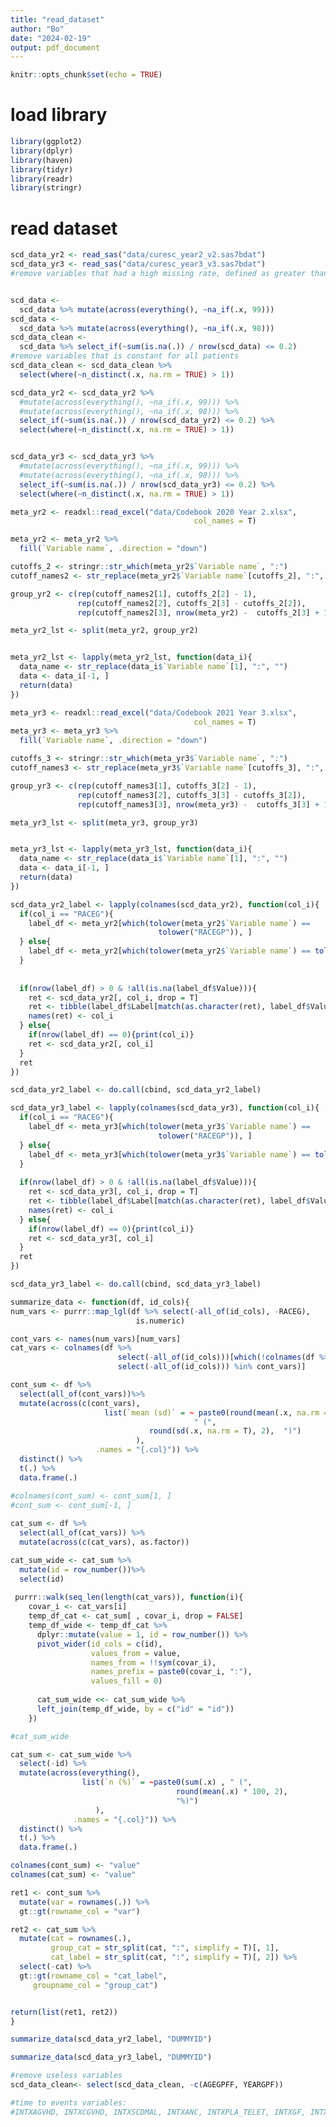 ```yaml
---
title: "read_dataset"
author: "Bo"
date: "2024-02-19"
output: pdf_document
---
```


```r
knitr::opts_chunk$set(echo = TRUE)
```

# load library  
```r
library(ggplot2)
library(dplyr)
library(haven)
library(tidyr)
library(readr)
library(stringr)
```

# read dataset  
```r
scd_data_yr2 <- read_sas("data/curesc_year2_v2.sas7bdat")
scd_data_yr3 <- read_sas("data/curesc_year3_v3.sas7bdat")
#remove variables that had a high missing rate, defined as greater than 80%


scd_data <- 
  scd_data %>% mutate(across(everything(), ~na_if(.x, 99)))
scd_data <- 
  scd_data %>% mutate(across(everything(), ~na_if(.x, 98)))
scd_data_clean <-
  scd_data %>% select_if(~sum(is.na(.)) / nrow(scd_data) <= 0.2)
#remove variables that is constant for all patients
scd_data_clean <- scd_data_clean %>%
  select(where(~n_distinct(.x, na.rm = TRUE) > 1))
```


```r
scd_data_yr2 <- scd_data_yr2 %>% 
  #mutate(across(everything(), ~na_if(.x, 99))) %>%
  #mutate(across(everything(), ~na_if(.x, 98))) %>%
  select_if(~sum(is.na(.)) / nrow(scd_data_yr2) <= 0.2) %>%
  select(where(~n_distinct(.x, na.rm = TRUE) > 1))


scd_data_yr3 <- scd_data_yr3 %>% 
  #mutate(across(everything(), ~na_if(.x, 99))) %>%
  #mutate(across(everything(), ~na_if(.x, 98))) %>%
  select_if(~sum(is.na(.)) / nrow(scd_data_yr3) <= 0.2) %>%
  select(where(~n_distinct(.x, na.rm = TRUE) > 1))
```

```r
meta_yr2 <- readxl::read_excel("data/Codebook 2020 Year 2.xlsx", 
                                         col_names = T)

meta_yr2 <- meta_yr2 %>% 
  fill(`Variable name`, .direction = "down")

cutoffs_2 <- stringr::str_which(meta_yr2$`Variable name`, ":")
cutoff_names2 <- str_replace(meta_yr2$`Variable name`[cutoffs_2], ":", "")

group_yr2 <- c(rep(cutoff_names2[1], cutoffs_2[2] - 1), 
               rep(cutoff_names2[2], cutoffs_2[3] - cutoffs_2[2]), 
               rep(cutoff_names2[3], nrow(meta_yr2) -  cutoffs_2[3] + 1))

meta_yr2_lst <- split(meta_yr2, group_yr2)


meta_yr2_lst <- lapply(meta_yr2_lst, function(data_i){
  data_name <- str_replace(data_i$`Variable name`[1], ":", "")
  data <- data_i[-1, ]
  return(data)
})
```

```r
meta_yr3 <- readxl::read_excel("data/Codebook 2021 Year 3.xlsx", 
                                         col_names = T)
meta_yr3 <- meta_yr3 %>% 
  fill(`Variable name`, .direction = "down")

cutoffs_3 <- stringr::str_which(meta_yr3$`Variable name`, ":")
cutoff_names3 <- str_replace(meta_yr3$`Variable name`[cutoffs_3], ":", "")

group_yr3 <- c(rep(cutoff_names3[1], cutoffs_3[2] - 1), 
               rep(cutoff_names3[2], cutoffs_3[3] - cutoffs_3[2]), 
               rep(cutoff_names3[3], nrow(meta_yr3) -  cutoffs_3[3] + 1))

meta_yr3_lst <- split(meta_yr3, group_yr3)


meta_yr3_lst <- lapply(meta_yr3_lst, function(data_i){
  data_name <- str_replace(data_i$`Variable name`[1], ":", "")
  data <- data_i[-1, ]
  return(data)
})
```


```r
scd_data_yr2_label <- lapply(colnames(scd_data_yr2), function(col_i){
  if(col_i == "RACEG"){
    label_df <- meta_yr2[which(tolower(meta_yr2$`Variable name`) ==
                                 tolower("RACEGP")), ]
  } else{
    label_df <- meta_yr2[which(tolower(meta_yr2$`Variable name`) == tolower(col_i)), ]
  }
  
  
  if(nrow(label_df) > 0 & !all(is.na(label_df$Value))){
    ret <- scd_data_yr2[, col_i, drop = T] 
    ret <- tibble(label_df$Label[match(as.character(ret), label_df$Value)])
    names(ret) <- col_i
  } else{
    if(nrow(label_df) == 0){print(col_i)}
    ret <- scd_data_yr2[, col_i]
  }
  ret
})

scd_data_yr2_label <- do.call(cbind, scd_data_yr2_label)
```


```r
scd_data_yr3_label <- lapply(colnames(scd_data_yr3), function(col_i){
  if(col_i == "RACEG"){
    label_df <- meta_yr3[which(tolower(meta_yr3$`Variable name`) ==
                                 tolower("RACEGP")), ]
  } else{
    label_df <- meta_yr3[which(tolower(meta_yr3$`Variable name`) == tolower(col_i)), ]
  }
  
  if(nrow(label_df) > 0 & !all(is.na(label_df$Value))){
    ret <- scd_data_yr3[, col_i, drop = T] 
    ret <- tibble(label_df$Label[match(as.character(ret), label_df$Value)])
    names(ret) <- col_i
  } else{
    if(nrow(label_df) == 0){print(col_i)}
    ret <- scd_data_yr3[, col_i]
  }
  ret
})

scd_data_yr3_label <- do.call(cbind, scd_data_yr3_label)
```



```r
summarize_data <- function(df, id_cols){
num_vars <- purrr::map_lgl(df %>% select(-all_of(id_cols), -RACEG),
                            is.numeric)

cont_vars <- names(num_vars)[num_vars]
cat_vars <- colnames(df %>%
                        select(-all_of(id_cols)))[which(!colnames(df %>%
                        select(-all_of(id_cols))) %in% cont_vars)]

cont_sum <- df %>%
  select(all_of(cont_vars))%>%
  mutate(across(c(cont_vars), 
                     list(`mean (sd)` = ~ paste0(round(mean(.x, na.rm = T),2) , 
                                         " (", 
                               round(sd(.x, na.rm = T), 2),  ")")
                            ),
                   .names = "{.col}")) %>%
  distinct() %>%
  t(.) %>%
  data.frame(.)

#colnames(cont_sum) <- cont_sum[1, ]
#cont_sum <- cont_sum[-1, ]
  
cat_sum <- df %>%
  select(all_of(cat_vars)) %>%
  mutate(across(c(cat_vars), as.factor))

cat_sum_wide <- cat_sum %>%
  mutate(id = row_number())%>%
  select(id)
  
 purrr::walk(seq_len(length(cat_vars)), function(i){
    covar_i <- cat_vars[i]
    temp_df_cat <- cat_sum[ , covar_i, drop = FALSE]
    temp_df_wide <- temp_df_cat %>%
      dplyr::mutate(value = 1, id = row_number()) %>%
      pivot_wider(id_cols = c(id),
                  values_from = value, 
                  names_from = !!sym(covar_i), 
                  names_prefix = paste0(covar_i, ":"),
                  values_fill = 0)
    
      cat_sum_wide <<- cat_sum_wide %>%
      left_join(temp_df_wide, by = c("id" = "id")) 
    })

#cat_sum_wide

cat_sum <- cat_sum_wide %>%
  select(-id) %>%
  mutate(across(everything(), 
                list(`n (%)` = ~paste0(sum(.x) , " (", 
                                     round(mean(.x) * 100, 2),  
                                     "%)")
                   ), 
              .names = "{.col}")) %>%
  distinct() %>%
  t(.) %>%
  data.frame(.)

colnames(cont_sum) <- "value"
colnames(cat_sum) <- "value"

ret1 <- cont_sum %>% 
  mutate(var = rownames(.)) %>%
  gt::gt(rowname_col = "var")

ret2 <- cat_sum %>%
  mutate(cat = rownames(.), 
         group_cat = str_split(cat, ":", simplify = T)[, 1], 
         cat_label = str_split(cat, ":", simplify = T)[, 2]) %>%
  select(-cat) %>%
  gt::gt(rowname_col = "cat_label", 
     groupname_col = "group_cat")


return(list(ret1, ret2))
}
```

```r
summarize_data(scd_data_yr2_label, "DUMMYID")
```

```r
summarize_data(scd_data_yr3_label, "DUMMYID")
```



















```r
#remove useless variables
scd_data_clean<- select(scd_data_clean, -c(AGEGPFF, YEARGPF))
```

```r
#time to events variables:
#INTXAGVHD, INTXCGVHD, INTXSCDMAL, INTXANC, INTXPLA_TELET, INTXGF, INTXSURV
```

